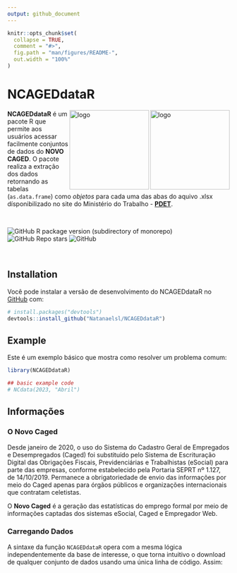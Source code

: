 ```yaml
---
output: github_document
---
```


<!-- README.md is generated from README.Rmd. Please edit that file -->

```r
knitr::opts_chunk$set(
  collapse = TRUE,
  comment = "#>",
  fig.path = "man/figures/README-",
  out.width = "100%"
)
```

# NCAGEDdataR

<!-- badges: start -->
<!-- badges: end -->

<img align="right" src="man/figures/NCAGEDdataR_logo1.png" alt="logo" width="180"><img align="right" src="man/figures/NCAGEDdataR_logo2.png" alt="logo" width="180">

**NCAGEDdataR** é um pacote R que permite aos usuários acessar facilmente conjuntos de dados do **NOVO CAGED**. O pacote realiza a extração dos dados retornando as tabelas (`as.data.frame`) como *objetos* para cada uma das abas do aquivo .xlsx dísponibilizado no site do Ministério do Trabalho -  **[PDET](http://pdet.mte.gov.br/novo-caged)**.

<br />

<!-- badges: start -->

<!-- [![CRAN/METACRAN Version](https://www.r-pkg.org/badges/version/geouy)](https://CRAN.R-project.org/package=geouy) -->
<!-- [![CRAN/METACRAN Total downloads](https://cranlogs.r-pkg.org/badges/grand-total/geouy?color=blue)](https://CRAN.R-project.org/package=geouy)  -->
<!-- [![CRAN/METACRAN downloads per month](https://cranlogs.r-pkg.org/badges/geouy?color=orange)](https://CRAN.R-project.org/package=geouy) -->
<!-- <br /> -->
<!-- [![Project Status: Active – The project has reached a stable, usable state and is being actively developed.](https://www.repostatus.org/badges/latest/active.svg)](https://www.repostatus.org/#active) -->
<!-- [![AppVeyor build status](https://ci.appveyor.com/api/projects/status/github/RichDeto/geouy?branch=master&svg=true)](https://ci.appveyor.com/project/RichDeto/geouy) -->
<!-- [![R](https://github.com/Natanaelsl/NCAGEDdataR/actions/workflows/r.yml/badge.svg)](https://github.com/Natanaelsl/NCAGEDdataR/actions/workflows/r.yml) -->
![GitHub R package version (subdirectory of monorepo)](https://img.shields.io/github/r-package/v/Natanaelsl/NCAGEDdataR)
![GitHub Repo stars](https://img.shields.io/github/stars/Natanaelsl/pagedreport?color=orange)
![GitHub](https://img.shields.io/github/license/Natanaelsl/NCAGEDdataR)



<!-- badges: end -->

<br />

<!-- --- -->

## Installation

Você pode instalar a versão de desenvolvimento do NCAGEDdataR no [GitHub](https://github.com/) com:

``` r
# install.packages("devtools")
devtools::install_github("Natanaelsl/NCAGEDdataR")
```

<!-- --- -->

## Example

Este é um exemplo básico que mostra como resolver um problema comum:

```r
library(NCAGEDdataR)

## basic example code
# NCdata(2023, "Abril")

```


<!-- --- -->

## Informações

### O Novo Caged

Desde janeiro de 2020, o uso do Sistema do Cadastro Geral de Empregados e Desempregados (Caged) foi substituído pelo Sistema de Escrituração Digital das Obrigações Fiscais, Previdenciárias e Trabalhistas (eSocial) para parte das empresas, conforme estabelecido pela Portaria SEPRT nº 1.127, de 14/10/2019. Permanece a obrigatoriedade de envio das informações por meio do Caged apenas para órgãos públicos e organizações internacionais que contratam celetistas.

O **Novo Caged** é a geração das estatísticas do emprego formal por meio de informações captadas dos sistemas eSocial, Caged e Empregador Web. 


### Carregando Dados

A sintaxe da função `NCAGEDdataR` opera com a mesma lógica independentemente da base de interesse, o que torna intuitivo o download de qualquer conjunto de dados usando uma única linha de código. Assim:

